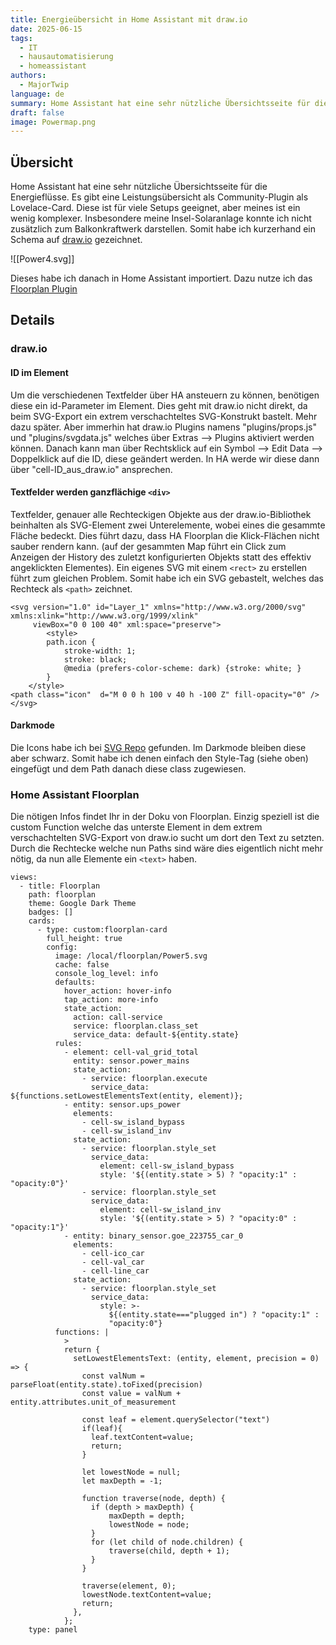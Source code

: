 ```yaml
---
title: Energieübersicht in Home Assistant mit draw.io
date: 2025-06-15
tags:
  - IT
  - hausautomatisierung
  - homeassistant
authors:
  - MajorTwip
language: de
summary: Home Assistant hat eine sehr nützliche Übersichtsseite für die Energieflüsse. Es gibt eine Leistungsübersicht als Community-Plugin als Lovelace-Card. Diese ist für viele Setups geeignet, aber meines ist ein wenig komplexer.
draft: false
image: Powermap.png
---
```

## Übersicht 
Home Assistant hat eine sehr nützliche Übersichtsseite für die Energieflüsse. Es gibt eine Leistungsübersicht als Community-Plugin als Lovelace-Card. Diese ist für viele Setups geeignet, aber meines ist ein wenig komplexer. Insbesondere meine Insel-Solaranlage konnte ich nicht zusätzlich zum Balkonkraftwerk darstellen. Somit habe ich kurzerhand ein Schema auf [draw.io](https://draw.io) gezeichnet.

![[Power4.svg]]

Dieses habe ich danach in Home Assistant importiert. Dazu nutze ich das [Floorplan Plugin](https://experiencelovelace.github.io/ha-floorplan/)

## Details
### draw.io
#### ID im Element
Um die verschiedenen Textfelder über HA ansteuern zu können, benötigen diese ein id-Parameter im Element. Dies geht mit draw.io nicht direkt, da beim SVG-Export ein extrem verschachteltes SVG-Konstrukt bastelt. Mehr dazu später. Aber immerhin hat draw.io Plugins namens "plugins/props.js" und "plugins/svgdata.js" welches über Extras --> Plugins aktiviert werden können.
Danach kann man über Rechtsklick auf ein Symbol --> Edit Data --> Doppelklick auf die ID, diese geändert werden. In HA werde wir diese dann über "cell-ID_aus_draw.io" ansprechen.

#### Textfelder werden ganzflächige ```<div>```
Textfelder, genauer alle Rechteckigen Objekte aus der draw.io-Bibliothek beinhalten als SVG-Element zwei Unterelemente, wobei eines die gesammte Fläche bedeckt. Dies führt dazu, dass HA Floorplan die Klick-Flächen nicht sauber rendern kann. (auf der gesammten Map führt ein Click zum Anzeigen der History des zuletzt konfigurierten Objekts statt des effektiv angeklickten Elementes). Ein eigenes SVG mit einem ```<rect>``` zu erstellen führt zum gleichen Problem.
Somit habe ich ein SVG gebastelt, welches das Rechteck als ```<path>``` zeichnet.
```
<svg version="1.0" id="Layer_1" xmlns="http://www.w3.org/2000/svg" xmlns:xlink="http://www.w3.org/1999/xlink" 
	 viewBox="0 0 100 40" xml:space="preserve">
	    <style>
        path.icon {
            stroke-width: 1;
            stroke: black;
			@media (prefers-color-scheme: dark) {stroke: white; }
        }
    </style>
<path class="icon"  d="M 0 0 h 100 v 40 h -100 Z" fill-opacity="0" />
</svg>
```

#### Darkmode
Die Icons habe ich bei [SVG Repo](https://www.svgrepo.com/svg/2917/solar-panels-couple-in-sunlight) gefunden. Im Darkmode bleiben diese aber schwarz. Somit habe ich denen einfach den Style-Tag (siehe oben) eingefügt und dem Path danach diese class zugewiesen.

### Home Assistant Floorplan
Die nötigen Infos findet Ihr in der Doku von Floorplan. Einzig speziell ist die custom Function welche das unterste Element in dem extrem verschachtelten SVG-Export von draw.io sucht um dort den Text zu setzten. Durch die Rechtecke welche nun Paths sind wäre dies eigentlich nicht mehr nötig, da nun alle Elemente ein ```<text>``` haben.
```
views:
  - title: Floorplan
    path: floorplan
    theme: Google Dark Theme
    badges: []
    cards:
      - type: custom:floorplan-card
        full_height: true
        config:
          image: /local/floorplan/Power5.svg
          cache: false
          console_log_level: info
          defaults:
            hover_action: hover-info
            tap_action: more-info
            state_action:
              action: call-service
              service: floorplan.class_set
              service_data: default-${entity.state}
          rules:
            - element: cell-val_grid_total
              entity: sensor.power_mains
              state_action:
                - service: floorplan.execute
                  service_data: ${functions.setLowestElementsText(entity, element)};
            - entity: sensor.ups_power
              elements:
                - cell-sw_island_bypass
                - cell-sw_island_inv
              state_action:
                - service: floorplan.style_set
                  service_data:
                    element: cell-sw_island_bypass
                    style: '${(entity.state > 5) ? "opacity:1" : "opacity:0"}'
                - service: floorplan.style_set
                  service_data:
                    element: cell-sw_island_inv
                    style: '${(entity.state > 5) ? "opacity:0" : "opacity:1"}'
            - entity: binary_sensor.goe_223755_car_0
              elements:
                - cell-ico_car
                - cell-val_car
                - cell-line_car
              state_action:
                - service: floorplan.style_set
                  service_data:
                    style: >-
                      ${(entity.state==="plugged in") ? "opacity:1" :
                      "opacity:0"}
          functions: |
            >
            return {
              setLowestElementsText: (entity, element, precision = 0) => {
                const valNum = parseFloat(entity.state).toFixed(precision)
                const value = valNum + entity.attributes.unit_of_measurement

                const leaf = element.querySelector("text")
                if(leaf){
                  leaf.textContent=value;
                  return; 
                }
                
                let lowestNode = null;
                let maxDepth = -1;
                
                function traverse(node, depth) {
                  if (depth > maxDepth) {
                      maxDepth = depth;
                      lowestNode = node;
                  }
                  for (let child of node.children) {
                      traverse(child, depth + 1);
                  }
                }
                
                traverse(element, 0);
                lowestNode.textContent=value;
                return; 
              },
            };
    type: panel

```